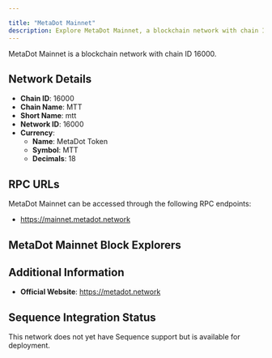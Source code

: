 ```yaml
---

title: "MetaDot Mainnet"
description: Explore MetaDot Mainnet, a blockchain network with chain ID 16000. Learn about its native currency, MetaDot Token, and how to interact with the network.
---
```




MetaDot Mainnet is a blockchain network with chain ID 16000.

## Network Details

- **Chain ID**: 16000
- **Chain Name**: MTT
- **Short Name**: mtt
- **Network ID**: 16000
- **Currency**: 
  - **Name**: MetaDot Token
  - **Symbol**: MTT
  - **Decimals**: 18

## RPC URLs

MetaDot Mainnet can be accessed through the following RPC endpoints:

- https://mainnet.metadot.network

## MetaDot Mainnet Block Explorers



## Additional Information

- **Official Website**: https://metadot.network

## Sequence Integration Status

This network does not yet have Sequence support but is available for deployment.
